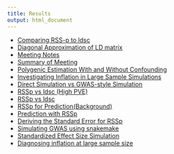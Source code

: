 ```yaml
---
title: Results
output: html_document
---
```



* [Comparing RSS-p to ldsc](chr_2.html)
* [Diagonal Approximation of LD matrix](IndependenceCheck.html)
* [Meeting Notes](Meeting_Notes.html)
* [Summary of Meeting](MeetingSummary1.html)
* [Polygenic Estimation With and Without Confounding](PolygenicEstimation.html)
* [Investigating Inflation in Large Sample Simulations](RSSp_Large_Simulation.html)
* [Direct Simulation vs GWAS-style Simulation](RSSp_ldsc_gwas_direct_noConfounding.html)
* [RSSp vs ldsc (High PVE)](RSSp_ldsc_highPVE.html)
* [RSSp vs ldsc](RSSp_ldsc.html)
* [RSSp for Prediction(Background)](RSSp_Posterior.html)
* [Prediction with RSSp](RSSp_Prediction.html)
* [Deriving the Standard Error for RSSp](RSSP_standard_error.html)
* [Simulating GWAS using snakemake](simulatingGWAS.html)
* [Standardized Effect Size Simulation](simulation.html)
* [Diagnosing inflation at large sample size](RSSp_Large_Simulation.html)
